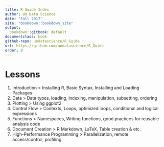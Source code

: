 ```yaml
---
title: R Guide Index
author: UO Data Science
date: "Fall 2017"
site: "bookdown::bookdown_site"
output:
  bookdown::gitbook: default
documentclass: book
github-repo: uodatascience/R_Guide
url: https://github.com/uodatascience/R_Guide
order: 0
---
```

# Lessons

1. Introduction
> Installing R, Basic Syntax, Installing and Loading Packages
2. Data
> Data types, loading, indexing, manipulation, subsetting, ordering
3. Plotting
> Using ggplot2
4. Control Flow
> Contexts, Loops, optimized loops, conditional and logical expressions
5. Functions
> Namespaces, Writing functions, good practices for reusable analysis code
6. Document Creation
> R Markdown, LaTeX, Table creation & etc.
7. High-Performance Programming
> Parallelization, remote access/control, profiling

